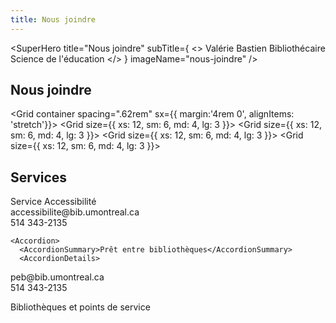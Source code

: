 ```yaml
---
title: Nous joindre
---
```



<SuperHero
  title="Nous joindre"
  subTitle={
    <>
      <Typography component='div' variant='subtitle1'>Valérie Bastien</Typography>
      <Typography component='div' variant='subtitle1'>Bibliothécaire Science de l'éducation</Typography>
    </>
  }
  imageName="nous-joindre"
/>

<Section>

  # Nous joindre

  <Grid container spacing=".62rem" sx={{ margin:'4rem 0', alignItems: 'stretch'}}>
    <Grid size={{ xs: 12, sm: 6, md: 4, lg: 3 }}>
      <Card2
      id='a'
        title="Nous écrire"
        Icon={PencilSimple}
        href="nous-ecrire"
      />
    </Grid>
    <Grid size={{ xs: 12, sm: 6, md: 4, lg: 3 }}>
      <Card2
      id='b'
        title="Clavarder"
        Icon={Chat}
        href="#"
      />
    </Grid>
    <Grid size={{ xs: 12, sm: 6, md: 4, lg: 3 }}>
      <Card2
        title="Consulter le répertoire"
        Icon={UsersFour}
        href="../nous-joindre/notre-equipe"
      />
    </Grid>
    <Grid size={{ xs: 12, sm: 6, md: 4, lg: 3 }}>
      <Card2
        title="Faire une suggestion d'achat"
        Icon={BookOpenText}
        href="suggestion-achat"
      />
    </Grid>
  </Grid>

  ## Services

  <AccordionGroup>
    <Accordion id="mon-accordeon">
      <AccordionSummary>Service Accessibilité</AccordionSummary>
      <AccordionDetails>
<div style={{ display: 'flex', alignItems: 'center', gap: '0.5em' }}>
  <Envelope size={24} color="var(--bleuPrincipal)" />
  <Link to="mailto:accessibilite@bib.umontreal.ca">accessibilite@bib.umontreal.ca</Link>
  </div>
<div style={{ display: 'flex', alignItems: 'center', gap: '0.5em' }}>
  <Phone size={24} color="var(--bleuPrincipal)" />
  <Link to="tel:514-343-2135">514 343-2135</Link>
</div>
</AccordionDetails>
    </Accordion>

    <Accordion>
      <AccordionSummary>Prêt entre bibliothèques</AccordionSummary>
      <AccordionDetails>
<div style={{ display: 'flex', alignItems: 'center', gap: '0.5em' }}>
  <Envelope size={24} color="var(--bleuPrincipal)" />
  <Link to="mailto:peb@bib.umontreal.ca">peb@bib.umontreal.ca</Link>
</div>
<div style={{ display: 'flex', alignItems: 'center', gap: '0.5em' }}>
  <Phone size={24} color="var(--bleuPrincipal)" />
  <Link to="tel:514-343-2135">514 343-2135</Link>
</div>
    </AccordionDetails>
    </Accordion>
  </AccordionGroup>

<Typography components="h2" variant="display2" id="liste-bibliotheques"> Bibliothèques et points de service</Typography>

<Bibliotheques />
  </Section>